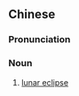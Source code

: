 ==Chinese==
{{zh-forms}}

===Pronunciation===
{{zh-pron
|mn=qz:ge̍rh-sit/tp,xm:ge̍h-sit/kh,zz:goe̍h-sit
|cat=n
}}

===Noun===
{{zh-noun}}

# {{lb|zh|Min Nan}} [[lunar eclipse]]